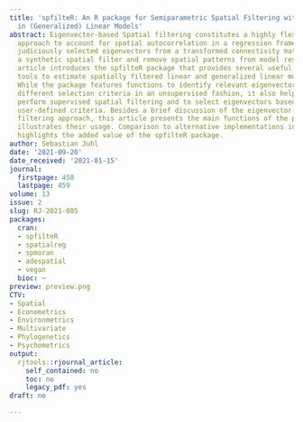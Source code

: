 ```yaml
---
title: 'spfilteR: An R package for Semiparametric Spatial Filtering with Eigenvectors
  in (Generalized) Linear Models'
abstract: Eigenvector-based Spatial filtering constitutes a highly flexible semiparametric
  approach to account for spatial autocorrelation in a regression framework. It combines
  judiciously selected eigenvectors from a transformed connectivity matrix to construct
  a synthetic spatial filter and remove spatial patterns from model residuals. This
  article introduces the spfilteR package that provides several useful and flexible
  tools to estimate spatially filtered linear and generalized linear models in R.
  While the package features functions to identify relevant eigenvectors based on
  different selection criteria in an unsupervised fashion, it also helps users to
  perform supervised spatial filtering and to select eigenvectors based on alternative
  user-defined criteria. Besides a brief discussion of the eigenvector-based spatial
  filtering approach, this article presents the main functions of the package and
  illustrates their usage. Comparison to alternative implementations in other R packages
  highlights the added value of the spfilteR package.
author: Sebastian Juhl
date: '2021-09-20'
date_received: '2021-01-15'
journal:
  firstpage: 450
  lastpage: 459
volume: 13
issue: 2
slug: RJ-2021-085
packages:
  cran:
  - spfilteR
  - spatialreg
  - spmoran
  - adespatial
  - vegan
  bioc: ~
preview: preview.png
CTV:
- Spatial
- Econometrics
- Environmetrics
- Multivariate
- Phylogenetics
- Psychometrics
output:
  rjtools::rjournal_article:
    self_contained: no
    toc: no
    legacy_pdf: yes
draft: no

---
```


